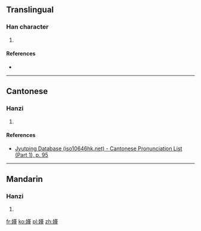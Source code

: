==Translingual==

===Han character===
{{Han char|rn=38|rad=女|as=11|sn=14|four=|canj=VTLM|ids=⿰女堇}}

# {{defn|Han|sort=女11}}

====References====
* {{Han ref|kx=0270.050|dkj=06660|dj=0538.010|hdz=21075.080|uh=5AE4|ud=23268}}

----

==Cantonese==

===Hanzi===
{{yue-hanzi|jyut=[[gan2]]|y=gan2}}

# {{defn|lang=yue|sort=女11}}

====References====
* [http://www.iso10646hk.net/jp/document/download.jsp Jyutping Database (iso10646hk.net) - Cantonese Pronunciation List (Part 1), p. 95]

----

==Mandarin==

===Hanzi===
{{cmn-hanzi|pin=[[jǐn]] ([[jin3]]), [[jìn]] ([[jin4]])|wg=chin<sup>3</sup>, chin<sup>4</sup>}}

# {{defn|lang=cmn|sort=女11}}

[[fr:嫤]]
[[ko:嫤]]
[[pl:嫤]]
[[zh:嫤]]